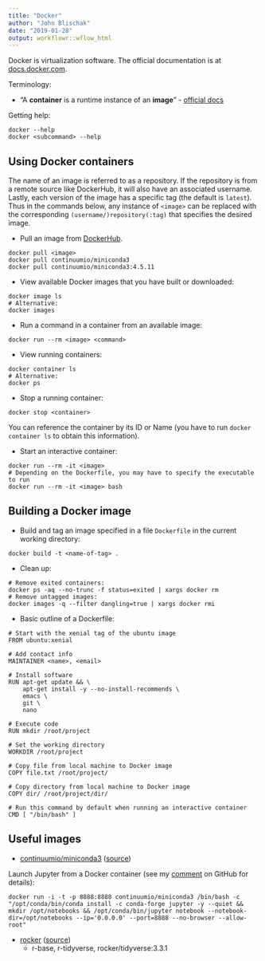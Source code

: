 ```yaml
---
title: "Docker"
author: "John Blischak"
date: "2019-01-28"
output: workflowr::wflow_html
---
```


Docker is virtualization software. The official documentation is at
[docs.docker.com](https://docs.docker.com/).

Terminology:

* "A **container** is a runtime instance of an **image**" -
[official docs](https://docs.docker.com/get-started/#images-and-containers)

Getting help:

```
docker --help
docker <subcommand> --help
```

## Using Docker containers

The name of an image is referred to as a repository. If the repository is from a
remote source like DockerHub, it will also have an associated username. Lastly,
each version of the image has a specific tag (the default is `latest`). Thus in
the commands below, any instance of `<image>` can be replaced with the
corresponding `(username/)repository(:tag)` that specifies the desired image.

* Pull an image from [DockerHub][].

[DockerHub]: https://hub.docker.com

```
docker pull <image>
docker pull continuumio/miniconda3
docker pull continuumio/miniconda3:4.5.11
```

* View available Docker images that you have built or downloaded:

```
docker image ls
# Alternative:
docker images
```

* Run a command in a container from an available image:

```
docker run --rm <image> <command>
```

* View running containers:

```
docker container ls
# Alternative:
docker ps
```

* Stop a running container:

```
docker stop <container>
```

You can reference the container by its ID or Name (you have to run `docker
container ls` to obtain this information).

* Start an interactive container:

```
docker run --rm -it <image>
# Depending on the Dockerfile, you may have to specify the executable to run
docker run --rm -it <image> bash
```

## Building a Docker image


* Build and tag an image specified in a file `Dockerfile` in the current working
directory:

```
docker build -t <name-of-tag> .
```

* Clean up:

```
# Remove exited containers:
docker ps -aq --no-trunc -f status=exited | xargs docker rm
# Remove untagged images:
docker images -q --filter dangling=true | xargs docker rmi
```

* Basic outline of a Dockerfile:

```
# Start with the xenial tag of the ubuntu image
FROM ubuntu:xenial

# Add contact info
MAINTAINER <name>, <email>

# Install software
RUN apt-get update && \
    apt-get install -y --no-install-recommends \
    emacs \
    git \
    nano

# Execute code
RUN mkdir /root/project

# Set the working directory
WORKDIR /root/project

# Copy file from local machine to Docker image
COPY file.txt /root/project/

# Copy directory from local machine to Docker image
COPY dir/ /root/project/dir/

# Run this command by default when running an interactive container
CMD [ "/bin/bash" ]
```

## Useful images

* [continuumio/miniconda3](https://hub.docker.com/r/continuumio/miniconda3)
([source](https://github.com/ContinuumIO/docker-images))

Launch Jupyter from a Docker container (see my
[comment](https://github.com/ContinuumIO/docker-images/issues/85#issuecomment-437152550)
on GitHub for details):

```
docker run -i -t -p 8888:8888 continuumio/miniconda3 /bin/bash -c "/opt/conda/bin/conda install -c conda-forge jupyter -y --quiet && mkdir /opt/notebooks && /opt/conda/bin/jupyter notebook --notebook-dir=/opt/notebooks --ip='0.0.0.0' --port=8888 --no-browser --allow-root"
```

* [rocker](https://hub.docker.com/u/rocker)
([source](https://github.com/rocker-org/rocker))
    * r-base, r-tidyverse, rocker/tidyverse:3.3.1
